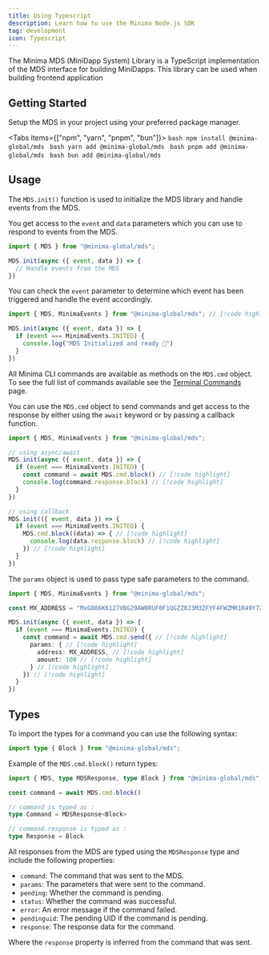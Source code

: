 ```yaml
---
title: Using Typescript
description: Learn how to use the Minima Node.js SDK
tag: development
icon: Typescript
---
```


The Minima MDS (MiniDapp System) Library is a TypeScript implementation of the MDS interface for building MiniDapps. This library can be used when building frontend application


## Getting Started

Setup the MDS in your project using your preferred package manager.


<Tabs items={["npm", "yarn", "pnpm", "bun"]}>
  <Tab value="npm">
    ```bash
    npm install @minima-global/mds
    ```
  </Tab>
  <Tab value="yarn">
    ```bash
    yarn add @minima-global/mds
    ```
  </Tab>
  <Tab value="pnpm">
    ```bash
    pnpm add @minima-global/mds
    ```
  </Tab>
  <Tab value="bun">
    ```bash
    bun add @minima-global/mds
    ```
  </Tab>
</Tabs>

## Usage

The `MDS.init()` function is used to initialize the MDS library and handle events from the MDS.

You get access to the `event` and `data` parameters which you can use to respond to events from the MDS.

```typescript title="example.ts"
import { MDS } from "@minima-global/mds";

MDS.init(async ({ event, data }) => {
  // Handle events from the MDS
})
```

You can check the `event` parameter to determine which event has been triggered and handle the event accordingly.

```typescript title="example.ts"
import { MDS, MinimaEvents } from "@minima-global/mds"; // [!code highlight]

MDS.init(async ({ event, data }) => {
  if (event === MinimaEvents.INITED) {
    console.log("MDS Initialized and ready 🚀")
  }
})
```

All Minima CLI commands are available as methods on the `MDS.cmd` object. To see the full list of commands available see the [Terminal Commands](/docs/development/terminal-commands) page.

You can use the `MDS.cmd` object to send commands and get access to the response by either using the `await` keyword or by passing a callback function.

```typescript title="example.ts"
import { MDS, MinimaEvents } from "@minima-global/mds";

// using async/await
MDS.init(async ({ event, data }) => {
  if (event === MinimaEvents.INITED) {
    const command = await MDS.cmd.block() // [!code highlight]
    console.log(command.response.block) // [!code highlight]
  }
})

// using callback
MDS.init(({ event, data }) => {
  if (event === MinimaEvents.INITED) {
    MDS.cmd.block((data) => { // [!code highlight]
      console.log(data.response.block) // [!code highlight]
    }) // [!code highlight]
  }
})
```


The `params` object is used to pass type safe parameters to the command.

```typescript title="example.ts"
import { MDS, MinimaEvents } from "@minima-global/mds";

const MX_ADDRESS = "MxG086K6127VBG29AW0RUF0F1QGZZ0J3M3ZFYF4FWZMR1R49Y7ZPVR9V7916PGN" // [!code highlight]

MDS.init(async ({ event, data }) => {
  if (event === MinimaEvents.INITED) {
    const command = await MDS.cmd.send({ // [!code highlight]
      params: { // [!code highlight]
        address: MX_ADDRESS, // [!code highlight]
        amount: 100 // [!code highlight]
      } // [!code highlight]
    }) // [!code highlight]
  }
})
```

## Types

To import the types for a command you can use the following syntax:

```typescript title="example.ts"
import type { Block } from "@minima-global/mds";
```

Example of the `MDS.cmd.block()` return types:

```typescript title="example.ts"
import { MDS, type MDSResponse, type Block } from "@minima-global/mds";

const command = await MDS.cmd.block()

// command is typed as :
type Command = MDSResponse<Block>

// command.response is typed as :
type Response = Block

```

All responses from the MDS are typed using the `MDSResponse` type and include the following properties:

 - `command`: The command that was sent to the MDS.
 - `params`: The parameters that were sent to the command.
 - `pending`: Whether the command is pending.
 - `status`: Whether the command was successful.
 - `error`: An error message if the command failed.
 - `pendinguid`: The pending UID if the command is pending.
 - `response`: The response data for the command.


Where the `response` property is inferred from the command that was sent.

